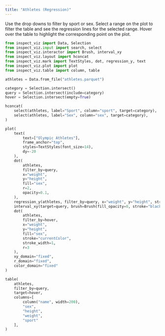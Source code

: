 ```yaml
---
title: "Athletes (Regression)"
---
```


Use the drop downs to filter by sport or sex. Select a range on the plot to filter the table and see the regression lines for the selected range. Hover over the table to highlight the corresponding point on the plot.

```python
from inspect_viz import Data, Selection
from inspect_viz.input import search, select
from inspect_viz.interactor import Brush, interval_xy
from inspect_viz.layout import hconcat
from inspect_viz.mark import TextStyles, dot, regression_y, text
from inspect_viz.plot import plot
from inspect_viz.table import column, table

athletes = Data.from_file("athletes.parquet")

category = Selection.intersect()
query = Selection.intersect(include=category)
hover = Selection.intersect(empty=True)
```

```python
hconcat(
    select(athletes, label="Sport", column="sport", target=category),
    select(athletes, label="Sex", column="sex", target=category),
)
```

```python
plot(
    text(
        text=["Olympic Athletes"],
        frame_anchor="top",
        styles=TextStyles(font_size=14),
        dy=-20
    ),
    dot(
        athletes,
        filter_by=query,
        x="weight",
        y="height",
        fill="sex",
        r=2,
        opacity=0.1,
    ),
    regression_y(athletes, filter_by=query, x="weight", y="height", stroke="sex"),
    interval_xy(target=query, brush=Brush(fill_opacity=0, stroke="black")),
    dot(
        athletes,
        filter_by=hover,
        x="weight",
        y="height",
        fill="sex",
        stroke="currentColor",
        stroke_width=1,
        r=3
    ),
    xy_domain="fixed",
    r_domain="fixed",
    color_domain="fixed"
)
```

```python
table(
    athletes, 
    filter_by=query, 
    target=hover, 
    columns=[
        column("name", width=200), 
        "sex", 
        "height", 
        "weight", 
        "sport"
    ],
)
```
